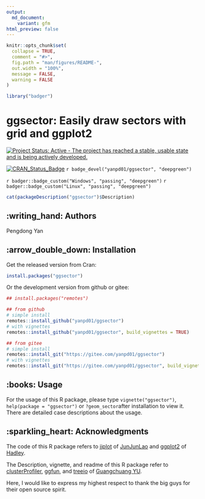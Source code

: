 ```yaml
---
output:
  md_document:
    variant: gfm
html_preview: false
---
```


<!-- README.md is generated from README.Rmd. Please edit that file -->

```r
knitr::opts_chunk$set(
  collapse = TRUE,
  comment = "#>",
  fig.path = "man/figures/README-",
  out.width = "100%",
  message = FALSE,
  warning = FALSE
)
```

```r
library("badger")
```

# ggsector: Easily draw sectors with grid and ggplot2

<!-- badges: start -->
[![Project Status: Active - The project has reached a stable, usable state and is being actively developed.](http://www.repostatus.org/badges/latest/active.svg)](http://www.repostatus.org/#active)

[![CRAN_Status_Badge](https://www.r-pkg.org/badges/version/ggsector)](https://cran.r-project.org/package=ggsector)
`r badge_devel("yanpd01/ggsector", "deepgreen")`


<!-- [![CRAN_download](http://cranlogs.r-pkg.org/badges/grand-total/ggsector?color=green)](https://cran.r-project.org/package=ggsector) -->
<!-- [![Github All Releases](https://img.shields.io/github/downloads/yanpd01/ggsector/total.svg)]() -->


`r badger::badge_custom("Windows", "passing", "deepgreen")`
`r badger::badge_custom("Linux", "passing", "deepgreen")`
<!-- badges: end -->

```r
cat(packageDescription("ggsector")$Description)
```

## :writing_hand: Authors

Pengdong Yan



## :arrow_double_down: Installation

Get the released version from Cran:

```r
install.packages("ggsector")
```

Or the development version from github or gitee:

```r
## install.packages("remotes")

## from github
# simple install
remotes::install_github("yanpd01/ggsector")
# with vignettes
remotes::install_github("yanpd01/ggsector", build_vignettes = TRUE)

## from gitee
# simple install
remotes::install_git("https://gitee.com/yanpd01/ggsector")
# with vignettes
remotes::install_git("https://gitee.com/yanpd01/ggsector", build_vignettes = TRUE)
```


##  :books: Usage

For the usage of this R package, please type `vignette("ggsector")`,
`help(package = "ggsector")` or `?geom_sector`after installation to view it.
There are detailed case descriptions about the usage.

## :sparkling_heart: Acknowledgments

The code of this R package refers to [jjplot](https://github.com/junjunlab/jjPlot) of [JunJunLao](https://github.com/junjunlab) and [ggplot2](https://github.com/tidyverse/ggplot2) of [Hadley](https://github.com/hadley).

The Description, vignette, and readme of this R package refer to [clusterProfiler](https://github.com/YuLab-SMU/clusterProfiler), [ggfun](https://github.com/YuLab-SMU/ggfun), and [treeio](https://github.com/YuLab-SMU/treeio) of [Guangchuang YU](https://github.com/YuLab-SMU/).

Here, I would like to express my highest respect to thank the big guys for their open source spirit.


